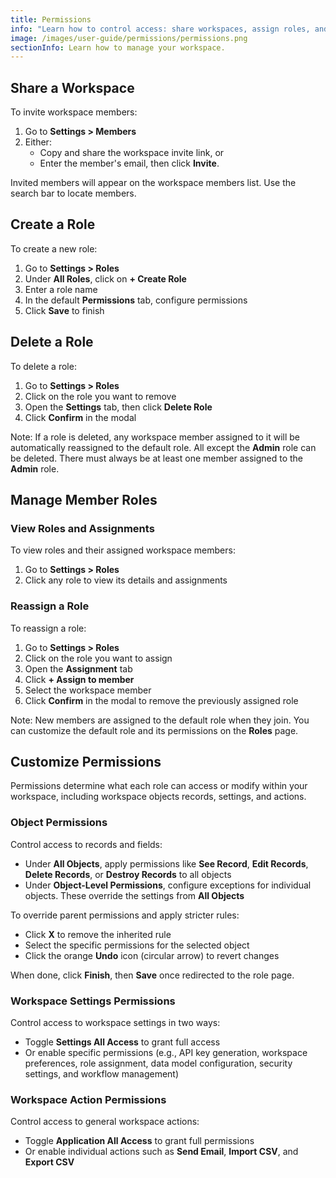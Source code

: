 ```yaml
---
title: Permissions
info: "Learn how to control access: share workspaces, assign roles, and set permissions for data, settings, and actions."
image: /images/user-guide/permissions/permissions.png
sectionInfo: Learn how to manage your workspace.
---
```


## Share a Workspace

To invite workspace members:

1. Go to **Settings > Members**
2. Either:
    - Copy and share the workspace invite link, or 
    - Enter the member's email, then click **Invite**.

Invited members will appear on the workspace members list. Use the search bar to locate members.

## Create a Role

To create a new role:

1. Go to **Settings > Roles**
2. Under **All Roles**, click on **+ Create Role**
3. Enter a role name
4. In the default **Permissions** tab, configure permissions
5. Click **Save** to finish

## Delete a Role

To delete a role:

1. Go to **Settings > Roles**
2. Click on the role you want to remove
3. Open the **Settings** tab, then click **Delete Role**
4. Click **Confirm** in the modal

Note: If a role is deleted, any workspace member assigned to it will be automatically reassigned to the default role. All except the **Admin** role can be deleted. There must always be at least one member assigned to the **Admin** role.

## Manage Member Roles

### View Roles and Assignments

To view roles and their assigned workspace members:

1. Go to **Settings > Roles**
2. Click any role to view its details and assignments

### Reassign a Role

To reassign a role: 

1. Go to **Settings > Roles**
2. Click on the role you want to assign
3. Open the **Assignment** tab
4. Click **+ Assign to member** 
5. Select the workspace member
6. Click **Confirm** in the modal to remove the previously assigned role

Note: New members are assigned to the default role when they join. You can customize the default role and its permissions on the **Roles** page.

## Customize Permissions

Permissions determine what each role can access or modify within your workspace, including workspace objects records, settings, and actions.

### Object Permissions

Control access to records and fields:

- Under **All Objects**, apply permissions like **See Record**, **Edit Records**, **Delete Records**, or **Destroy Records** to all objects
- Under **Object-Level Permissions**, configure exceptions for individual objects. These override the settings from **All Objects**

To override parent permissions and apply stricter rules:

- Click **X** to remove the inherited rule
- Select the specific permissions for the selected object 
- Click the orange **Undo** icon (circular arrow) to revert changes

When done, click **Finish**, then **Save** once redirected to the role page.

### Workspace Settings Permissions

Control access to workspace settings in two ways:

- Toggle **Settings All Access** to grant full access 
- Or enable specific permissions (e.g., API key generation, workspace preferences, role assignment, data model configuration, security settings, and workflow management)

### Workspace Action Permissions

Control access to general workspace actions:

- Toggle **Application All Access** to grant full permissions
- Or enable individual actions such as **Send Email**, **Import CSV**, and **Export CSV**

<ArticleEditContent></ArticleEditContent>